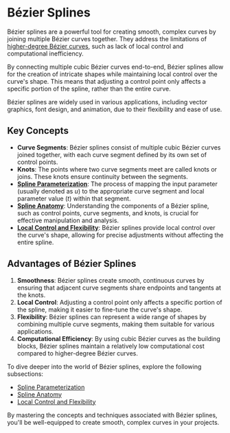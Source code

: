 
# Bézier Splines

Bézier splines are a powerful tool for creating smooth, complex curves by joining multiple Bézier curves together. They address the limitations of [higher-degree Bézier curves](/bezier-curves/higher-degree-bezier), such as lack of local control and computational inefficiency.

By connecting multiple cubic Bézier curves end-to-end, Bézier splines allow for the creation of intricate shapes while maintaining local control over the curve's shape. This means that adjusting a control point only affects a specific portion of the spline, rather than the entire curve.

<Callout type="info">
Bézier splines are widely used in various applications, including vector graphics, font design, and animation, due to their flexibility and ease of use.
</Callout>

## Key Concepts

- **Curve Segments**: Bézier splines consist of multiple cubic Bézier curves joined together, with each curve segment defined by its own set of control points.
- **Knots**: The points where two curve segments meet are called knots or joins. These knots ensure continuity between the segments.
- [**Spline Parameterization**](/bezier-splines/spline-parameterization): The process of mapping the input parameter (usually denoted as $u$) to the appropriate curve segment and local parameter value ($t$) within that segment.
- [**Spline Anatomy**](/bezier-splines/spline-anatomy): Understanding the components of a Bézier spline, such as control points, curve segments, and knots, is crucial for effective manipulation and analysis.
- [**Local Control and Flexibility**](/bezier-splines/local-control-flexibility): Bézier splines provide local control over the curve's shape, allowing for precise adjustments without affecting the entire spline.

## Advantages of Bézier Splines

1. **Smoothness**: Bézier splines create smooth, continuous curves by ensuring that adjacent curve segments share endpoints and tangents at the knots.
2. **Local Control**: Adjusting a control point only affects a specific portion of the spline, making it easier to fine-tune the curve's shape.
3. **Flexibility**: Bézier splines can represent a wide range of shapes by combining multiple curve segments, making them suitable for various applications.
4. **Computational Efficiency**: By using cubic Bézier curves as the building blocks, Bézier splines maintain a relatively low computational cost compared to higher-degree Bézier curves.

To dive deeper into the world of Bézier splines, explore the following subsections:
- [Spline Parameterization](/bezier-splines/spline-parameterization)
- [Spline Anatomy](/bezier-splines/spline-anatomy)
- [Local Control and Flexibility](/bezier-splines/local-control-flexibility)

By mastering the concepts and techniques associated with Bézier splines, you'll be well-equipped to create smooth, complex curves in your projects.